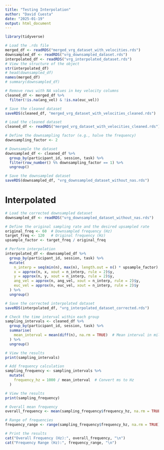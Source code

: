 ```yaml
---
title: "Testing Interpolation"
author: "David Cuesta"
date: "2025-01-19"
output: html_document
---
```


```r
library(tidyverse)
```

```r
# Load the .rds file
merged_df <- readRDS("merged_vrg_dataset_with_velocities.rds")
downsampled_df <- readRDS("vrg_downsampled_dataset.rds")
interpolated_df <- readRDS("vrg_interpolated_dataset.rds")
# View the structure of the object
str(interpolated_df)
# head(downsampled_df)
names(merged_df)
# summary(downsampled_df)
```
```r
# Remove rows with NA values in key velocity columns
cleaned_df <- merged_df %>%
  filter(!is.na(ang_vel) & !is.na(euc_vel))

# Save the cleaned dataset
saveRDS(cleaned_df, "merged_vrg_dataset_with_velocities_cleaned.rds")
```

```r
# Load the cleaned dataset
cleaned_df <- readRDS("merged_vrg_dataset_with_velocities_cleaned.rds")

# Define the downsampling factor (e.g., halve the frequency)
downsampling_factor <- 2

# Downsample the dataset
downsampled_df <- cleaned_df %>%
  group_by(participant_id, session, task) %>%
  filter(row_number() %% downsampling_factor == 1) %>%
  ungroup()

# Save the downsampled dataset
saveRDS(downsampled_df, "vrg_downsampled_dataset_without_nas.rds")

```

# Interpolated 
```r
# Load the corrected downsampled dataset
downsampled_df <- readRDS("vrg_downsampled_dataset_without_nas.rds")

# Define the original sampling rate and the desired upsampled rate
original_freq <- 60  # Downsampled frequency (Hz)
target_freq <- 120   # Original frequency (Hz)
upsample_factor <- target_freq / original_freq

# Perform interpolation
interpolated_df <- downsampled_df %>%
  group_by(participant_id, session, task) %>%
  mutate(
    n_interp = seq(min(n), max(n), length.out = n() * upsample_factor),
    x = approx(n, x, xout = n_interp, rule = 2)$y,
    y = approx(n, y, xout = n_interp, rule = 2)$y,
    ang_vel = approx(n, ang_vel, xout = n_interp, rule = 2)$y,
    euc_vel = approx(n, euc_vel, xout = n_interp, rule = 2)$y
  ) %>%
  ungroup()

# Save the corrected interpolated dataset
saveRDS(interpolated_df, "vrg_interpolated_dataset_corrected.rds")

```
```r
# Check the time interval within each group
sampling_intervals <- cleaned_df %>%
  group_by(participant_id, session, task) %>%
  summarise(
    mean_interval = mean(diff(n), na.rm = TRUE)  # Mean interval in milliseconds
  ) %>%
  ungroup()

# View the results
print(sampling_intervals)
```
```r
# Add frequency calculation
sampling_frequency <- sampling_intervals %>%
  mutate(
    frequency_hz = 1000 / mean_interval  # Convert ms to Hz
  )

# View the results
print(sampling_frequency)

```

```r
# Overall mean frequency
overall_frequency <- mean(sampling_frequency$frequency_hz, na.rm = TRUE)

# Range of frequencies
frequency_range <- range(sampling_frequency$frequency_hz, na.rm = TRUE)

# Print the results
cat("Overall Frequency (Hz):", overall_frequency, "\n")
cat("Frequency Range (Hz):", frequency_range, "\n")
```

